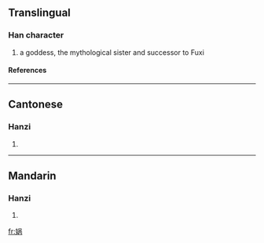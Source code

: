 {{see|媧}}

==Translingual==
===Han character===
{{Han char|rn=38|rad=女|as=07|sn=10|four=|canj=女口人月 (VROB)}}
# a goddess, the mythological sister and successor to Fuxi
====References====
{{Han ref|kx=0263.251|hdz=21052.020|uh=5A32|ud=23090}}
----
==Cantonese==
===Hanzi===
{{yue-hanzi|jyut=|y=wo1}}
# {{defn|Cantonese}}
----
==Mandarin==
===Hanzi===
{{cmn-hanzi|tra=媧|pin=[[wā]] (wa1)|wg=wa<sup>1</sup>}}
# {{defn|Mandarin}}

[[fr:娲]]